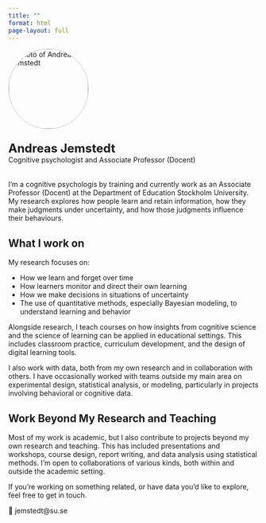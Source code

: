 ```yaml
---
title: ""
format: html
page-layout: full
---
```


::: {=html}
<div style="display: flex; align-items: center; gap: 1.5rem; margin-bottom: 2rem; flex-wrap: wrap;">
  <img src="images/profil.jpg" alt="Photo of Andreas Jemstedt" style="width: 160px; border-radius: 50%; border: 1px solid #ccc;">
  <div><strong style="font-size: 1.5rem;">Andreas Jemstedt</strong><br>
  Cognitive psychologist and Associate Professor (Docent)<br></div>
</div>
:::

I’m a cognitive psychologis by training and currently work as an Associate Professor (Docent) at the Department of Education Stockholm University. My research explores how people learn and retain information, how they make judgments under uncertainty, and how those judgments influence their behaviours.

## What I work on

My research focuses on:

-   How we learn and forget over time\
-   How learners monitor and direct their own learning\
-   How we make decisions in situations of uncertainty\
-   The use of quantitative methods, especially Bayesian modeling, to understand learning and behavior

Alongside research, I teach courses on how insights from cognitive science and the science of learning can be applied in educational settings. This includes classroom practice, curriculum development, and the design of digital learning tools.

I also work with data, both from my own research and in collaboration with others. I have occasionally worked with teams outside my main area on experimental design, statistical analysis, or modeling, particularly in projects involving behavioral or cognitive data.

## Work Beyond My Research and Teaching

Most of my work is academic, but I also contribute to projects beyond my own research and teaching. This has included presentations and workshops, course design, report writing, and data analysis using statistical methods. I'm open to collaborations of various kinds, both within and outside the academic setting.

If you're working on something related, or have data you'd like to explore, feel free to get in touch.

📩 jemstedt\@su.se
